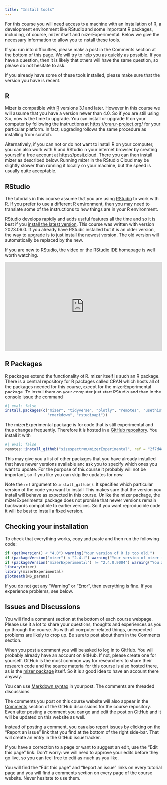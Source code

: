 ```yaml
---
title: "Install tools"
---
```


For this course you will need access to a machine with an installation of R, a development environment like RStudio and some important R packages, including, of course, mizer itself and mizerExperimental. Below we give the necessary information to allow you to install these tools.

If you run into difficulties, please make a post in the Comments section at the bottom of this page. We will try to help you as quickly as possible. If you have a question, then it is likely that others will have the same question, so please do not hesitate to ask.

If you already have some of these tools installed, please make sure that the version you have is recent.

## R

Mizer is compatible with [R](https://www.r-project.org/) versions 3.1 and later. However in this course we will assume that you have a version newer than 4.0. So if you are still using 3.x, now is the time to upgrade. You can install or upgrade R on your computer by following the instructions at <https://cran.r-project.org/> for your particular platform. In fact, upgrading follows the same procedure as installing from scratch.

Alternatively, if you can not or do not want to install R on your computer, you can also work with R and RStudio in your internet browser by creating yourself a free account at <https://posit.cloud>. There you can then install mizer as described below. Running mizer in the RStudio Cloud may be slightly slower than running it locally on your machine, but the speed is usually quite acceptable.

## RStudio

The tutorials in this course assume that you are using [RStudio](https://posit.co/products/open-source/rstudio/) to work with R. If you prefer to use a different R environment, then you may need to translate some of the instructions to how things are in your R environment.

RStudio develops rapidly and adds useful features all the time and so it is best if you [install the latest version](https://posit.co/download/rstudio-desktop/#download). This course was written with version 2023.06.0. If you already have RStudio installed but it is an older version, the way to upgrade is to just install the newest version. The old version will automatically be replaced by the new.

If you are new to RStudio, the video on the RStudio IDE homepage is well worth watching.

```{=html}
<div class="wistia_responsive_padding" style="padding:56.25% 0 0 0;position:relative;">
  <div class="wistia_responsive_wrapper" style="height:100%;left:0;position:absolute;top:0;width:100%;">
    <iframe allowfullscreen class="wistia_embed" frameborder="0" height="100%" id="wistia_embed" name="wistia_embed" scrolling="no" src="https://fast.wistia.net/embed/iframe/520zbd3tij?videoFoam=true" title="RStudio IDE Overview Video" width="100%"></iframe>
  </div>
</div>
<script async src="https://fast.wistia.net/assets/external/E-v1.js">
</script>
```

## R Packages

R packages extend the functionality of R. mizer itself is such an R package. There is a central repository for R packages called CRAN which hosts all of the packages needed for this course, except for the mizerExperimental package. To install them on your computer just start RStudio and then in the console issue the command

```r
#| eval: false
install.packages(c("mizer", "tidyverse", "plotly", "remotes", "usethis",
                   "rmarkdown", "rstudioapi"))
```

The mizerExperimental package is for code that is still experimental and thus changes frequently. Therefore it is hosted in a [GitHub repository](https://github.com/sizespectrum/mizerExperimental). You install it with

```r
#| eval: false
remotes::install_github("sizespectrum/mizerExperimental", ref = "2f7d4ca")
```
This may give you a list of other packages that you have already installed that have newer versions available and ask you to specify which ones you want to update. For the purpose of this course it probably will not be important, so if you like you can skip the updates for now.

Note the `ref` argument to `install_github()`. It specifies which particular version of the code you want to install. This makes sure that the version you install will behave as expected in this course. Unlike the mizer package, the mizerExperimental package does not promise that newer versions remain backwards compatible to earlier versions. So if you want reproducible code it will be best to install a fixed version.

## Checking your installation

To check that everything works, copy and paste and then run the following code:
```r
if (getRversion() < "4.0") warning("Your version of R is too old.")
if (packageVersion("mizer") < "2.4.1") warning("Your version of mizer is too old.")
if (packageVersion("mizerExperimental") != "2.4.0.9004") warning("You are using a different version of MizerExperimental. Please reinstall with the command given above.")
library(mizer)
library(mizerExperimental)
plotDeath(NS_params)
```
If you do not get any "Warning" or "Error", then everything is fine. If you experience problems, see below.

## Issues and Discussions

You will find a comment section at the bottom of each course webpage. Please use it a lot to share your questions, thoughts and experiences as you go through the course. As with all computer-related things, unexpected problems are likely to crop up. Be sure to post about them in the Comments section.

When you post a comment you will be asked to log in to GitHub. You will probably already have an account on GitHub. If not, please create one for yourself. GitHub is the most common way for researchers to share their research code and the source material for this course is also hosted there, as is the [mizer package](https://github.com/sizespectrum/mizer/) itself. So it is a good idea to have an account there anyway.

You can use [Markdown syntax](https://docs.github.com/en/get-started/writing-on-github/getting-started-with-writing-and-formatting-on-github/basic-writing-and-formatting-syntax) in your post. The comments are threaded discussions.

The comments you post on this course website will also appear in the [Comments](https://github.com/sizespectrum/mizerCourse_Nov22/discussions/categories/comments) section of the GitHub discussions for the course repository. Even after posting a comment you can go and edit the post on GitHub and it will be updated on this website as well.

Instead of posting a comment, you can also report issues by clicking on the "Report an issue" link that you find at the bottom of the right side-bar. That will create an entry in the GitHub issue tracker.

If you have a correction to a page or want to suggest an edit, use the "Edit this page" link. Don't worry: we will need to approve your edits before they go live, so you can feel free to edit as much as you like.

You will find the "Edit this page" and "Report an issue" links on every tutorial page and you will find a comments section on every page of the course website. Never hesitate to use them.
